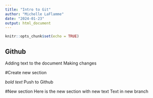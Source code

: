 ```yaml
---
title: "Intro to Git"
author: "Michelle LaFlamme"
date: "2024-01-23"
output: html_document
---
```


```r
knitr::opts_chunk$set(echo = TRUE)
```

## Github

Adding text to the document
Making changes

#Create new section

*bold text*
Push to Github

#New section
Here is the new section with new text
Text in new branch 